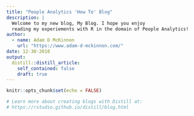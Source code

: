 ```yaml
---
title: "People Analytics 'How To' Blog"
description: |
  Welcome to my new blog, My Blog. I hope you enjoy 
  reading my experiements with R in the domain of People Analytics!
author:
  - name: Adam D McKinnon 
    url: "https://www.adam-d-mckinnon.com/"
date: 12-30-2010
output:
  distill::distill_article:
    self_contained: false
    draft: true
---
```


```r
knitr::opts_chunk$set(echo = FALSE)

# Learn more about creating blogs with Distill at:
# https://rstudio.github.io/distill/blog.html

```



